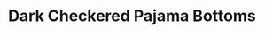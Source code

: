 ---
title: "Dark Checkered Pajama Bottoms"
subtitle: ""
creator: ""
categories: ["clothes"]
featuredImage: "../src/assets/images/item/clothes/DSC02919.png"
views: ["../src/assets/images/item/clothes/DSC02919.png"]
nextItem: []
---
